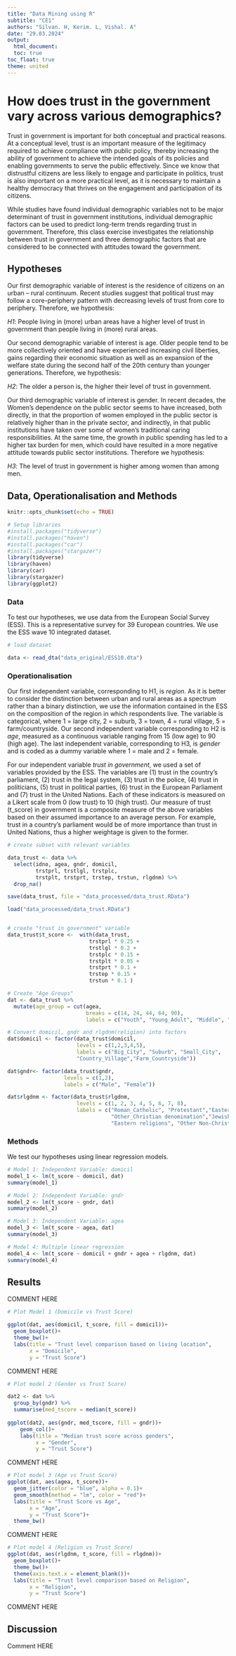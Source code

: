 ```yaml
---
title: "Data Mining using R"
subtitle: "CE1"
authors: "Silvan. H, Kerim. L, Vishal. A"
date: "29.03.2024"
output: 
  html_document:
  toc: true
toc_float: true
theme: united
---
```


# How does trust in the government vary across various demographics?

Trust in government is important for both conceptual and practical reasons. At a conceptual level, trust is an important measure of the legitimacy required to achieve compliance with public policy, thereby increasing the ability of government to achieve the intended goals of its policies and enabling governments to serve the public effectively. Since we know that distrustful citizens are less likely to engage and participate in politics, trust is also important on a more practical level, as it is necessary to maintain a healthy democracy that thrives on the engagement and participation of its citizens.

While studies have found individual demographic variables not to be major determinant of trust in government institutions, individual demographic factors can be used to predict long-term trends regarding trust in government. Therefore, this class exercise investigates the relationship between trust in government and three demographic factors that are considered to be connected with attitudes toward the government. 

## Hypotheses

Our first demographic variable of interest is the residence of citizens on an urban – rural continuum. Recent studies suggest that political trust may follow a core-periphery pattern with decreasing levels of trust from core to periphery. Therefore, we hypothesis:

*H1*: People living in (more) urban areas have a higher level of trust in government than people living in (more) rural areas.

Our second demographic variable of interest is age. Older people tend to be more collectively oriented and have experienced increasing civil liberties, gains regarding their economic situation as well as an expansion of the welfare state during the second half of the 20th century than younger generations. Therefore, we hypothesis:

*H2*: The older a person is, the higher their level of trust in government.

Our third demographic variable of interest is gender. In recent decades, the Women's dependence on the public sector seems to have increased, both directly, in that the proportion of women employed in the public sector is relatively higher than in the private sector, and indirectly, in that public institutions have taken over some of women's traditional caring responsibilities. At the same time, the growth in public spending has led to a higher tax burden for men, which could have resulted in a more negative attitude towards public sector institutions. Therefore we hypothesis:

*H3*: The level of trust in government is higher among women than among men.

## Data, Operationalisation and Methods

```r
knitr::opts_chunk$set(echo = TRUE)

# Setup libraries
#install.packages("tidyverse")
#install.packages("haven")
#install.packages("car")
#install.packages("stargazer")
library(tidyverse)
library(haven)
library(car)
library(stargazer)
library(ggplot2)
```

### Data

To test our hypotheses, we use data from the European Social Survey (ESS). This is a representative survey for 39 European countries. We use the ESS wave 10 integrated dataset. 

```r

# load dataset

data <- read_dta("data_original/ESS10.dta")

```


### Operationalisation

Our first independent variable, corresponding to H1, is *region*. As it is better to consider the distinction between urban and rural areas as a spectrum rather than a binary distinction, we use the information contained in the ESS on the composition of the region in which respondents live. The variable is categorical, where 1 = large city, 2 = suburb, 3 = town, 4 = rural village, 5 = farm/countryside. Our second independent variable corresponding to H2 is *age*, measured as a continuous variable ranging from 15 (low age) to 90 (high age). The last independent variable, corresponding to H3, is *gender* and is coded as a dummy variable where 1 = male and 2 = female.

For our independent variable *trust in government*, we used a set of variables provided by the ESS. The variables are (1) trust in the country's parliament, (2) trust in the legal system, (3) trust in the police, (4) trust in politicians, (5) trust in political parties, (6) trust in the European Parliament and (7) trust in the United Nations. Each of these indicators is measured on a Likert scale from 0 (low trust) to 10 (high trust). Our measure of trust (t_score) in government is a composite measure of the above variables based on their assumed importance to an average person. For example, trust in a country's parliament would be of more importance than trust in United Nations, thus a higher weightage is given to the former.

```r

# create subset with relevant variables

data_trust <- data %>% 
  select(idno, agea, gndr, domicil,
         trstprl, trstlgl, trstplc, 
         trstplt, trstprt, trstep, trstun, rlgdnm) %>% 
  drop_na()

save(data_trust, file = "data_processed/data_trust.RData")

load("data_processed/data_trust.RData") 


# create "trust in government" variable
data_trust$t_score <-  with(data_trust,
                          trstprl * 0.25 + 
                          trstlgl * 0.2 + 
                          trstplc * 0.15 + 
                          trstplt * 0.05 + 
                          trstprt * 0.1 + 
                          trstep * 0.15 + 
                          trstun * 0.1 ) 

# Create "Age Groups"
dat <- data_trust %>% 
  mutate(age_group = cut(agea, 
                         breaks = c(14, 24, 44, 64, 90),
                         labels = c("Youth", "Young_Adult", "Middle", "Senior")))

# Convert domicil, gndr and rlgdnm(religion) into factors
dat$domicil <- factor(data_trust$domicil, 
                      levels = c(1,2,3,4,5),
                      labels = c("Big_City", "Suburb", "Small_City", 
                      "Country_Village","Farm_Countryside"))

dat$gndr<- factor(data_trust$gndr, 
                  levels = c(1,2), 
                  labels = c("Male", "Female"))

dat$rlgdnm <- factor(data_trust$rlgdnm,
                      levels = c(1, 2, 3, 4, 5, 6, 7, 8),
                      labels = c("Roman_Catholic", "Protestant","Eastern_Orthodox",
                                 "Other_Christian denomination","Jewish", "Islam",
                                 "Eastern religions", "Other Non-Christian religions"))

```

### Methods

We test our hypotheses using linear regression models.

```r
# Model 1: Independent Variable: domicil
model_1 <- lm(t_score ~ domicil, dat)
summary(model_1)

# Model 2: Independent Variable: gndr
model_2 <- lm(t_score ~ gndr, dat)
summary(model_2)

# Model 3: Independent Variable: agea
model_3 <- lm(t_score ~ agea, dat)
summary(model_3)

# Model 4: Multiple linear regression
model_4 <- lm(t_score ~ domicil + gndr + agea + rlgdnm, dat)
summary(model_4)

```

## Results

COMMENT HERE

```r
# Plot Model 1 (Domicile vs Trust Score)

ggplot(dat, aes(domicil, t_score, fill = domicil))+
  geom_boxplot()+
  theme_bw()+
  labs(title = "Trust level comparison based on living location",
       x = "Domicile",
       y = "Trust Score")
```

COMMENT HERE

```r
# Plot model 2 (Gender vs Trust Score)

dat2 <- dat %>% 
  group_by(gndr) %>% 
  summarise(med_tscore = median(t_score))
            
ggplot(dat2, aes(gndr, med_tscore, fill = gndr))+
    geom_col()+
    labs(title = "Median trust score across genders",
         x = "Gender",
         y = "Trust Score")
```

COMMENT HERE

```r
# Plot model 3 (Age vs Trust Score)
ggplot(dat, aes(agea, t_score))+
  geom_jitter(color = "blue", alpha = 0.1)+
  geom_smooth(method = "lm", color = "red")+
  labs(title = "Trust Score vs Age",
       x = "Age",
       y = "Trust Score")+
  theme_bw()
```

COMMENT HERE

```r
# Plot model 4 (Religion vs Trust Score)
ggplot(dat, aes(rlgdnm, t_score, fill = rlgdnm))+
  geom_boxplot()+
  theme_bw()+
  theme(axis.text.x = element_blank())+
  labs(title = "Trust level comparison based on Religion",
       x = "Religion",
       y = "Trust Score")
```

COMMENT HERE

## Discussion

Comment HERE
